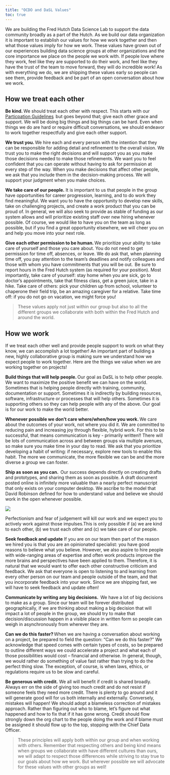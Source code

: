 ```yaml
---
title: "OCDO and DaSL Values"
toc: true
---
```


We are building the Fred Hutch Data Science Lab to support the data community broadly as a part of the Hutch. As we build our data organization it is important to establish our values for how we work together and then what those values imply for how we work. These values have grown out of our experiences building data science groups at other organizations and the core importance we place on the people we work with. If people love where they work, feel like they are supported to do their work, and feel like they have the trust of the team to move forward, they will do incredible work! As with everything we do, we are shipping these values early so people can see them, provide feedback and be part of an open conversation about how we work. 

## How we treat each other

__Be kind.__ We should treat each other with respect. This starts with our [Particpation Guidelines](pages/participation.qmd)  but goes beyond that; give each other grace and support. We will be doing big things and big things can be hard. Even when things we do are hard or require difficult conversations, we should endeavor to work together respectfully and give each other support. 

__We trust you.__ We hire each and every person with the intention that they can be responsible for adding detail and refinement to the overall vision. We trust you to make the right decisions and will support you as you make those decisions needed to make those refinements. We want you to feel confident that you can operate without having to ask for permission at every step of the way. When you make decisions that affect other people, we ask that you include them in the decision-making process. We will support your judgment when you make choices.  

__We take care of our people.__ It is important to us that people in the group have opportunities for career progression, learning, and to do work they find meaningful. We want you to have the opportunity to develop new skills, take on challenging projects, and create a work product that you can be proud of. In general, we will also seek to provide as stable of funding as our system allows and will prioritize existing staff over new hiring whenever possible. Of course, we would like to have you on the team as long as possible, but if you find a great opportunity elsewhere, we will cheer you on and help you move into your next role. 

__Give each other permission to be human.__ We prioritize your ability to take care of yourself and those you care about. You do not need to get permission for time off, absences, or leave. We do ask that, when planning time off, you pay attention to the team's deadlines and notify colleagues and those with whom you have commitments that you will be out.  Be sure to report hours in the Fred Hutch system (as required for your position). Most importantly, take care of yourself: stay home when you are sick, go to doctor’s appointments, take that fitness class, get a green juice, take in a hike. Take care of others: pick your children up from school, volunteer to chaperone their field trip, be an amazing caregiver for a relative. Take time off: if you do not go on vacation, we might force you!


> These values apply not just within our group but also to all the different groups we collaborate with both within the Fred Hutch and around the world. 

## How we work

If we treat each other well and provide people support to work on what they know, we can accomplish a lot together! An important part of building a new, highly collaborative group is making sure we understand how we expect people to work together. Here are the things we value when we are working together on projects!

__Build things that will help people.__ Our goal as DaSL is to help other people. We want to maximize the positive benefit we can have on the world. Sometimes that is helping people directly with training, community, documentation or support. Sometimes it is indirectly by building resources, software, infrastructure or processes that will help others. Sometimes it is supporting others so they can help people with any of the above. Our goal is for our work to make the world better.  

__Whenever possible we don't care where/when/how you work.__ We care about the outcomes of your work, not where you did it. We are committed to reducing pain and increasing joy through flexible, hybrid work. For this to be successful, that means communication is key - primarily written!!  There will be lots of communication across and between groups via multiple avenues, so make sure you make time in your day to read. We ask that you prioritize developing a habit of writing: if necessary, explore new tools to enable this habit. The more we communicate, the more flexible we can be and the more diverse a group we can foster.  

__Ship as soon as you can.__  Our success depends directly on creating drafts and prototypes, and sharing them as soon as possible.  A draft document posted online is infinitely more valuable than a nearly perfect manuscript that only exists on your computer desktop. We ascribe to the model that David Robinson defined for how to understand value and believe we should work in the open whenever possible. 

![](../img/drobvalue.jpg) 

Perfectionism and fear of judgement will kill our work and we expect you to actively work against those impulses.This is only possible if (a) we are kind to each other, (b) we trust each other and (c) we take care of our people. 

__Seek feedback and update__ If you are on our team then part of the reason we hired you is that you are an opinionated specialist: you have good reasons to believe what you believe. However, we also aspire to hire people with wide-ranging areas of expertise and often work products improve the more brains and perspectives have been applied to them. Therefore, it is natural that we would want to offer each other constructive criticism and feedback. We ask that everyone is open to listening to and learning from every other person on our team and people outside of the team, and that you incorporate feedback into your work. Since we are shipping fast, we will have to seek feedback and update often!  

__Communicate by writing any big decisions.__  We have a lot of big decisions to make as a group. Since our team will be forever distributed geographically, if we are thinking about making a big decision that will impact a lot of people in the group, we should try to make that decision/discussion happen in a visible place in written form so people can weigh in asynchronously from wherever they are.  

__Can we do this faster?__ When we are having a conversation about working on a project, be prepared to field the question: "Can we do this faster?"​ We acknowledge that speed comes with certain types of costs, so be prepared to outline different ways we could accelerate a project and what each of those possibilities would cost -- financial and otherwise. In general, though, we would rather do something of value fast rather than trying to do the perfect thing slow. The exception, of course, is when laws, ethics, or regulations require us to be slow and careful.  

__Be generous with credit.__ We all will benefit if credit is shared broadly. Always err on the side of giving too much credit and do not resist if someone feels they need more credit. There is plenty to go around and it will generate good will for us both internally and externally. Conversely, mistakes will happen! We should adopt a blameless correction of mistakes approach. Rather than figuring out who to blame, let's figure out what happened and how to fix that if it has gone wrong. Credit should flow strongly down the org chart to the people doing the work and if blame must be assigned it should flow up to the top, stopping with the Chief Data Officer. 

>These principles will apply both within our group and when working with others.  Remember that respecting others and being kind means when groups we collaborate with have different cultures than ours, we will adapt to respect those differences while striving to stay true to our goals about how we work. But wherever possible we will advocate for these values with other groups as well! 
